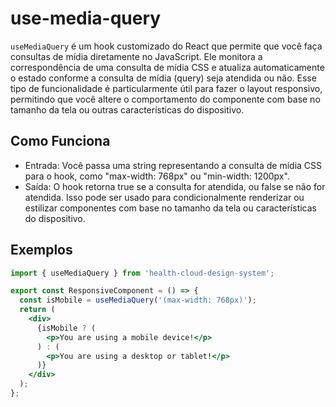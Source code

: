 
<Meta title="Custom Hook/useMediaQuery" />

# use-media-query

`useMediaQuery` é um hook customizado do React que permite que você faça consultas de mídia diretamente no JavaScript. Ele monitora a correspondência de uma consulta de mídia CSS e atualiza automaticamente o estado conforme a consulta de mídia (query) seja atendida ou não. Esse tipo de funcionalidade é particularmente útil para fazer o layout responsivo, permitindo que você altere o comportamento do componente com base no tamanho da tela ou outras características do dispositivo.

## Como Funciona

- Entrada: Você passa uma string representando a consulta de mídia CSS para o hook, como "max-width: 768px" ou "min-width: 1200px".
- Saída: O hook retorna true se a consulta for atendida, ou false se não for atendida. Isso pode ser usado para condicionalmente renderizar ou estilizar componentes com base no tamanho da tela ou características do dispositivo.

## Exemplos

```jsx
import { useMediaQuery } from 'health-cloud-design-system';

export const ResponsiveComponent = () => {
  const isMobile = useMediaQuery('(max-width: 768px)');
  return (
    <div>
      {isMobile ? (
        <p>You are using a mobile device!</p>
      ) : (
        <p>You are using a desktop or tablet!</p>
      )}
    </div>
  );
};
```
